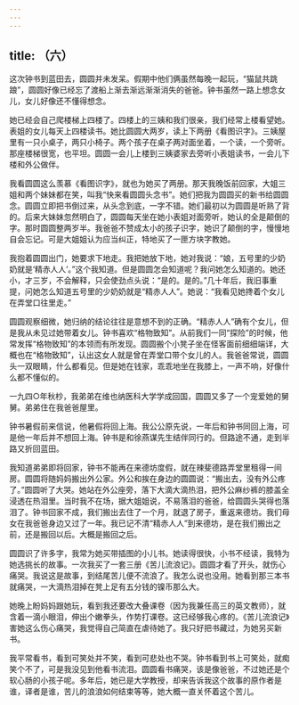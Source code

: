```yaml
---
---
---
```

title: （六）
---




这次钟书到蓝田去，圆圆并未发呆。假期中他们俩虽然每晚一起玩，“猫鼠共跳踉”，圆圆好像已经忘了渡船上渐去渐远渐渐消失的爸爸。钟书虽然一路上想念女儿，女儿好像还不懂得想念。

她已经会自己爬楼梯上四楼了。四楼上的三姨和我们很亲，我们经常上楼看望她。表姐的女儿每天上四楼读书。她比圆圆大两岁，读上下两册《看图识字》。三姨屋里有一只小桌子，两只小椅子。两个孩子在桌子两对面坐着，一个读，一个旁听。那座楼梯很宽，也平坦。圆圆一会儿上楼到三姨婆家去旁听小表姐读书，一会儿下楼和外公做伴。

我看圆圆这么羡慕《看图识字》，就也为她买了两册。那天我晚饭前回家，大姐三姐和两个妹妹都在笑，叫我“快来看圆圆头念书”。她们把我为圆圆买的新书给圆圆念。圆圆立即把书倒过来，从头念到底，一字不错。她们最初以为圆圆是听熟了背的。后来大妹妹忽然明白了，圆圆每天坐在她小表姐对面旁听，她认的全是颠倒的字。那时圆圆整两岁半。我爸爸不赞成太小的孩子识字，她识了颠倒的字，慢慢地自会忘记。可是大姐姐认为应当纠正，特地买了一匣方块字教她。

我抱着圆圆出门，她要求下地走。我把她放下地，她对我说：“娘，五号里的少奶奶就是‘精赤人人’。”这个我知道。但是圆圆怎会知道呢？我问她怎么知道的。她还小，才三岁，不会解释，只会使劲点头说：“是的。是的。”几十年后，我旧事重提，问她怎么知道五号里的少奶奶就是“精赤人人”。她说：“我看见她搀着个女儿在弄堂口往里走。”

圆圆观察细微，她归纳的结论往往是意想不到的正确。“精赤人人”确有个女儿，但是我从未见过她带着女儿。钟书喜欢“格物致知”。从前我们一同“探险”的时候，他常发挥“格物致知”的本领而有所发现。圆圆搬个小凳子坐在怪客面前细细端详，大概也在“格物致知”，认出这女人就是曾在弄堂口带个女儿的人。我爸爸常说，圆圆头一双眼睛，什么都看见。但是她在钱家，乖乖地坐在我膝上，一声不响，好像什么都不懂似的。

一九四○年秋杪，我弟弟在维也纳医科大学学成回国，圆圆又多了一个宠爱她的舅舅。弟弟住在我爸爸屋里。

钟书暑假前来信说，他暑假将回上海。我公公原先说，一年后和钟书同回上海，可是他一年后并不想回上海。钟书是和徐燕谋先生结伴同行的。但路途不通，走到半路又折回蓝田。

我知道弟弟即将回家，钟书不能再在来德坊度假，就在辣斐德路弄堂里租得一间房。圆圆将随妈妈搬出外公家。外公和挨在身边的圆圆说：“搬出去，没有外公疼了。”圆圆听了大哭。她站在外公座旁，落下大滴大滴热泪，把外公麻纱裤的膝盖全浸透在热泪里。当时我不在场，据大姐姐说，不易落泪的爸爸，给圆圆头哭得也落泪了。钟书回家不成，我们搬出去住了一个月，就退了房子，重返来德坊。我们母女在我爸爸身边又过了一年。我已记不清“精赤人人”到来德坊，是在我们搬出之前，还是搬回以后。大概是搬回之后。

圆圆识了许多字，我常为她买带插图的小儿书。她读得很快，小书不经读，我特为她选挑长的故事。一次我买了一套三册《苦儿流浪记》。圆圆才看了开头，就伤心痛哭。我说这是故事，到结尾苦儿便不流浪了。我怎么说也没用。她看到那三本书就痛哭，一大滴热泪掉在凳上足有五分钱的镍币那么大。

她晚上盼妈妈跟她玩，看到我还要改大叠课卷（因为我兼任高三的英文教师），就含着一滴小眼泪，伸出个嫩拳头，作势打课卷。这已经够我心疼的。《苦儿流浪记》害她这么伤心痛哭，我觉得自己简直在虐待她了。我只好把书藏过，为她另买新书。

我平常看书，看到可笑处并不笑，看到可悲处也不哭。钟书看到书上可笑处，就痴笑个不了，可是我没见到他看书流泪。圆圆看书痛哭，该是像爸爸，不过她还是个软心肠的小孩子呢。多年后，她已是大学教授，却来告诉我这个故事的原作者是谁，译者是谁，苦儿的浪浪如何结束等等，她大概一直关怀着这个苦儿。